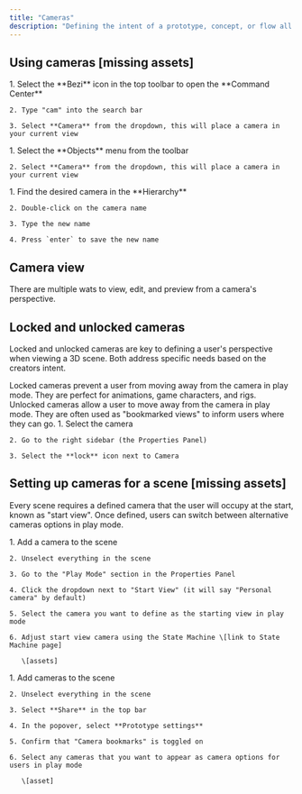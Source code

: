```yaml
---
title: "Cameras"
description: "Defining the intent of a prototype, concept, or flow all comes down to perspective. Use cameras to save specific views and direct a users perspective in 3D. "
---
```


## Using cameras \[missing assets]

<AccordionGroup>
  <Accordion title="Adding cameras using the Command Center" defaultOpen={false}>
    1. Select the **Bezi** icon in the top toolbar to open the **Command Center**

    2. Type "cam" into the search bar

    3. Select **Camera** from the dropdown, this will place a camera in your current view
  </Accordion>

  <Accordion title="Adding cameras using the toolbar" defaultOpen={false}>
    1. Select the **Objects** menu from the toolbar

    2. Select **Camera** from the dropdown, this will place a camera in your current view
  </Accordion>

  <Accordion title="Renaming cameras" defaultOpen={false}>
    1. Find the desired camera in the **Hierarchy**

    2. Double-click on the camera name

    3. Type the new name

    4. Press `enter` to save the new name
  </Accordion>
</AccordionGroup>

## Camera view

There are multiple wats to view, edit, and preview from a camera's perspective.

## Locked and unlocked cameras

Locked and unlocked cameras are key to defining a user's perspective when viewing a 3D scene. Both address specific needs based on the creators intent.&#x20;

<AccordionGroup>
  <Accordion title="Locked cameras" defaultOpen={false}>
    Locked cameras prevent a user from moving away from the camera in play mode. They are perfect for animations, game characters, and rigs.&#x20;
  </Accordion>

  <Accordion title="Unlocked cameras" defaultOpen={false}>
    Unlocked cameras allow a user to move away from the camera in play mode. They are often used as "bookmarked views" to inform users where they can go.&#x20;
  </Accordion>

  <Accordion title="How to lock or unlock a camera" defaultOpen={false}>
    1. Select the camera&#x20;

    2. Go to the right sidebar (the Properties Panel)

    3. Select the **lock** icon next to Camera
  </Accordion>
</AccordionGroup>

## Setting up cameras for a scene \[missing assets]

Every scene requires a defined camera that the user will occupy at the start, known as "start view". Once defined, users can switch between alternative cameras options in play mode.&#x20;

<AccordionGroup>
  <Accordion title="Defining the start view camera" defaultOpen={false}>
    1. Add a camera to the scene

    2. Unselect everything in the scene

    3. Go to the "Play Mode" section in the Properties Panel

    4. Click the dropdown next to "Start View" (it will say "Personal camera" by default)

    5. Select the camera you want to define as the starting view in play mode

    6. Adjust start view camera using the State Machine \[link to State Machine page]

       \[assets]
  </Accordion>

  <Accordion title="Defining other cameras that users can view in play mode" defaultOpen={false}>
    1. Add cameras to the scene

    2. Unselect everything in the scene

    3. Select **Share** in the top bar

    4. In the popover, select **Prototype settings**

    5. Confirm that "Camera bookmarks" is toggled on

    6. Select any cameras that you want to appear as camera options for users in play mode

       \[asset]
  </Accordion>
</AccordionGroup>